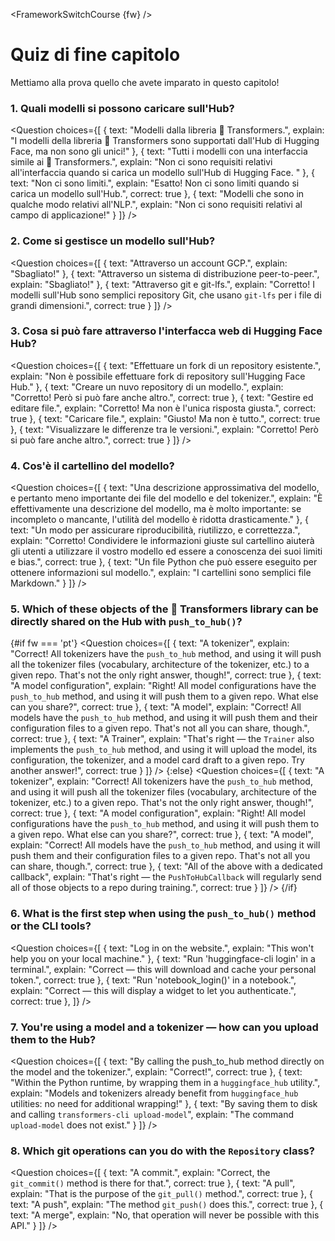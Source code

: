 <FrameworkSwitchCourse {fw} />

<!-- DISABLE-FRONTMATTER-SECTIONS -->

# Quiz di fine capitolo

Mettiamo alla prova quello che avete imparato in questo capitolo!
  
### 1. Quali modelli si possono caricare sull'Hub?

<Question
	choices={[
		{
			text: "Modelli dalla libreria 🤗 Transformers.",
			explain: "I modelli della libreria 🤗 Transformers sono supportati dall'Hub di Hugging Face, ma non sono gli unici!"
		},
		{
			text: "Tutti i modelli con una interfaccia simile ai 🤗 Transformers.",
			explain: "Non ci sono requisiti relativi all'interfaccia quando si carica un modello sull'Hub di Hugging Face. "
		},
		{
			text: "Non ci sono limiti.",
			explain: "Esatto! Non ci sono limiti quando si carica un modello sull'Hub.",
            correct: true
		},
        {
			text: "Modelli che sono in qualche modo relativi all'NLP.",
			explain: "Non ci sono requisiti relativi al campo di applicazione!"
		}
	]}
/>

### 2. Come si gestisce un modello sull'Hub?

<Question
	choices={[
		{
			text: "Attraverso un account GCP.",
			explain: "Sbagliato!"
		},
		{
			text: "Attraverso un sistema di distribuzione peer-to-peer.",
			explain: "Sbagliato!"
		},
		{
			text: "Attraverso git e git-lfs.",
			explain: "Corretto! I modelli sull'Hub sono semplici repository Git, che usano <code>git-lfs</code> per i file di grandi dimensioni.",
            correct: true
		}
	]}
/>

### 3. Cosa si può fare attraverso l'interfacca web di Hugging Face Hub? 

<Question
	choices={[
		{
			text: "Effettuare un fork di un repository esistente.",
			explain: "Non è possibile effettuare fork di repository sull'Hugging Face Hub."
		},
		{
			text: "Creare un nuvo repository di un modello.",
			explain: "Corretto! Però si può fare anche altro.",
            correct: true
		},
		{
			text: "Gestire ed editare file.",
			explain: "Corretto! Ma non è l'unica risposta giusta.",
            correct: true
		},
        {
			text: "Caricare file.",
			explain: "Giusto! Ma non è tutto.",
            correct: true
		},
        {
			text: "Visualizzare le differenze tra le versioni.",
			explain: "Corretto! Però si può fare anche altro.",
            correct: true
		}
	]}
/>

### 4. Cos'è il cartellino del modello?

<Question
	choices={[
		{
			text: "Una descrizione approssimativa del modello, e pertanto meno importante dei file del modello e del tokenizer.",
			explain: "È effettivamente una descrizione del modello, ma è molto importante: se incompleto o mancante, l'utilità del modello è ridotta drasticamente."
		},
		{
			text: "Un modo per assicurare riproducibilità, riutilizzo, e correttezza.",
			explain: "Corretto! Condividere le informazioni giuste sul cartellino aiuterà gli utenti a utilizzare il vostro modello ed essere a conoscenza dei suoi limiti e bias.",
            correct: true
		},
		{
			text: "Un file Python che può essere eseguito per ottenere informazioni sul modello.",
			explain: "I cartellini sono semplici file Markdown."
		}
	]}
/>

### 5. Which of these objects of the 🤗 Transformers library can be directly shared on the Hub with `push_to_hub()`?

{#if fw === 'pt'}
<Question
	choices={[
		{
			text: "A tokenizer",
			explain: "Correct! All tokenizers have the <code>push_to_hub</code> method, and using it will push all the tokenizer files (vocabulary, architecture of the tokenizer, etc.) to a given repo. That's not the only right answer, though!",
            correct: true
		},
		{
			text: "A model configuration",
			explain: "Right! All model configurations have the <code>push_to_hub</code> method, and using it will push them to a given repo. What else can you share?",
            correct: true
		},
		{
			text: "A model",
			explain: "Correct! All models have the <code>push_to_hub</code> method, and using it will push them and their configuration files to a given repo. That's not all you can share, though.",
            correct: true
		},
        {
			text: "A Trainer",
			explain: "That's right — the <code>Trainer</code> also implements the <code>push_to_hub</code> method, and using it will upload the model, its configuration, the tokenizer, and a model card draft to a given repo. Try another answer!",
            correct: true
		}
	]}
/>
{:else}
<Question
	choices={[
		{
			text: "A tokenizer",
			explain: "Correct! All tokenizers have the <code>push_to_hub</code> method, and using it will push all the tokenizer files (vocabulary, architecture of the tokenizer, etc.) to a given repo. That's not the only right answer, though!",
            correct: true
		},
		{
			text: "A model configuration",
			explain: "Right! All model configurations have the <code>push_to_hub</code> method, and using it will push them to a given repo. What else can you share?",
            correct: true
		},
		{
			text: "A model",
			explain: "Correct! All models have the <code>push_to_hub</code> method, and using it will push them and their configuration files to a given repo. That's not all you can share, though.",
            correct: true
		},
		{
			text: "All of the above with a dedicated callback",
			explain: "That's right — the <code>PushToHubCallback</code> will regularly send all of those objects to a repo during training.",
            correct: true
		}
	]}
/>
{/if}

### 6. What is the first step when using the `push_to_hub()` method or the CLI tools?

<Question
	choices={[
		{
			text: "Log in on the website.",
			explain: "This won't help you on your local machine."
		},
		{
			text: "Run 'huggingface-cli login' in a terminal.",
			explain: "Correct — this will download and cache your personal token.",
            correct: true
		},
		{
			text: "Run 'notebook_login()' in a notebook.",
			explain: "Correct — this will display a widget to let you authenticate.",
            correct: true
		},
	]}
/>

### 7. You're using a model and a tokenizer — how can you upload them to the Hub?

<Question
	choices={[
		{
			text: "By calling the push_to_hub method directly on the model and the tokenizer.",
			explain: "Correct!",
            correct: true
		},
		{
			text: "Within the Python runtime, by wrapping them in a <code>huggingface_hub</code> utility.",
			explain: "Models and tokenizers already benefit from <code>huggingface_hub</code> utilities: no need for additional wrapping!"
		},
		{
			text: "By saving them to disk and calling <code>transformers-cli upload-model</code>",
			explain: "The command <code>upload-model</code> does not exist."
		}
	]}
/>

### 8. Which git operations can you do with the `Repository` class?

<Question
	choices={[
		{
			text: "A commit.",
			explain: "Correct, the <code>git_commit()</code> method is there for that.",
            correct: true
		},
		{
			text: "A pull",
			explain: "That is the purpose of the <code>git_pull()</code> method.",
            correct: true
		},
		{
			text: "A push",
			explain: "The method <code>git_push()</code> does this.",
            correct: true
		},
		{
			text: "A merge",
			explain: "No, that operation will never be possible with this API."
		}
	]}
/>
